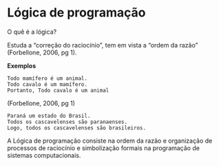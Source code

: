 # Lógica de programação

O quê é a lógica?

Estuda a "correção do raciocínio", tem em vista a "ordem da razão"  
(Forbellone, 2006, pg 1).

**Exemplos**
```
Todo mamífero é um animal.
Todo cavalo é um mamífero.
Portanto, Todo cavalo é um animal
```
(Forbellone, 2006, pg 1)

```
Paraná um estado do Brasil.
Todos os cascavelenses são paranaenses.
Logo, todos os cascavelenses são brasileiros.
```

A Lógica de programação consiste na ordem da razão e organização de processos de raciocínio e simbolização formais na programação de sistemas computacionais.

